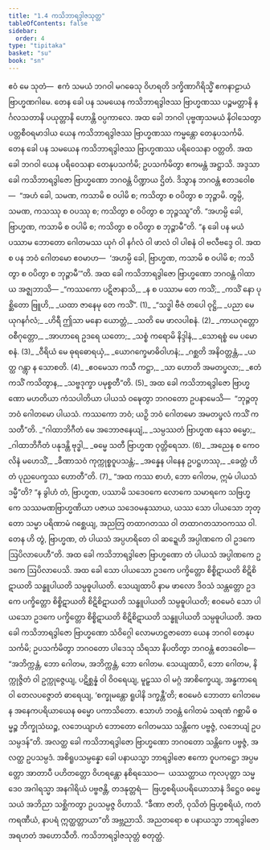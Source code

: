 ```yaml
---
title: "1.4 ကသိဘာရဒွါဇသုတ္တ"
tableOfContents: false
sidebar:
  order: 4
type: "tipitaka"
basket: "su"
book: "sn"
---
```



<DynamicBreadcrumb />

<Paragraph number="80" book="sn">
ဧဝံ မေ သုတံ—  ဧကံ သမယံ ဘဂဝါ မဂဓေသု ဝိဟရတိ ဒက္ခိဏာဂိရိသ္မိံ ဧကနာဠာယံ ဗြာဟ္မဏဂါမေ. တေန ခေါ ပန သမယေန ကသိဘာရဒွါဇဿ ဗြာဟ္မဏဿ ပဉ္စမတ္တာနိ နင်္ဂလသတာနိ ပယုတ္တာနိ ဟောန္တိ ဝပ္ပကာလေ. အထ ခေါ ဘဂဝါ ပုဗ္ဗဏှသမယံ နိဝါသေတွာ ပတ္တစီဝရမာဒါယ ယေန ကသိဘာရဒွါဇဿ ဗြာဟ္မဏဿ ကမ္မန္တော တေနုပသင်္ကမိ. တေန ခေါ ပန သမယေန ကသိဘာရဒွါဇဿ ဗြာဟ္မဏဿ ပရိဝေသနာ ဝတ္တတိ. အထ ခေါ ဘဂဝါ ယေန ပရိဝေသနာ တေနုပသင်္ကမိ; ဥပသင်္ကမိတွာ ဧကမန္တံ အဋ္ဌာသိ.
</Paragraph>

<Paragraph number="81" book="sn">
အဒ္ဒသာ ခေါ ကသိဘာရဒွါဇော ဗြာဟ္မဏော ဘဂဝန္တံ ပိဏ္ဍာယ ဌိတံ. ဒိသွာန ဘဂဝန္တံ ဧတဒဝေါစ—  “အဟံ ခေါ, သမဏ, ကသာမိ စ ဝပါမိ စ; ကသိတွာ စ ဝပိတွာ စ ဘုဉ္ဇာမိ. တွမ္ပိ, သမဏ, ကသဿု စ ဝပဿု စ; ကသိတွာ စ ဝပိတွာ စ ဘုဉ္ဇဿူ”တိ.
</Paragraph>

<Paragraph number="82" book="sn">
“အဟမ္ပိ ခေါ, ဗြာဟ္မဏ, ကသာမိ စ ဝပါမိ စ; ကသိတွာ စ ဝပိတွာ စ ဘုဉ္ဇာမီ”တိ. “န ခေါ ပန မယံ ပဿာမ ဘောတော ဂေါတမဿ ယုဂံ ဝါ နင်္ဂလံ ဝါ ဖာလံ ဝါ ပါစနံ ဝါ ဗလီဗဒ္ဒေ ဝါ. အထ စ ပန ဘဝံ ဂေါတမော ဧဝမာဟ—  ‘အဟမ္ပိ ခေါ, ဗြာဟ္မဏ, ကသာမိ စ ဝပါမိ စ; ကသိတွာ စ ဝပိတွာ စ ဘုဉ္ဇာမီ’”တိ.
</Paragraph>

<Paragraph number="83" type="center" book="sn">
အထ ခေါ ကသိဘာရဒွါဇော ဗြာဟ္မဏော ဘဂဝန္တံ ဂါထာယ အဇ္ဈဘာသိ—
</Paragraph>

<Division number="76" book="sn" e="ch" v="18" p="291">

<Paragraph number="84" type="verses" book="sn">
_“ကဿကော ပဋိဇာနာသိ,_  
_န စ ပဿာမ တေ ကသိံ;_  
_ကသိံ နော ပုစ္ဆိတော ဗြူဟိ,_  
_ယထာ ဇာနေမု တေ ကသိံ”. (1)_  

</Paragraph>

</Division>
<Division number="77" book="sn" e="ch" v="18" p="291">

<Paragraph number="85" type="verses" book="sn">
_“သဒ္ဓါ ဗီဇံ တပေါ ဝုဋ္ဌိ,_  
_ပညာ မေ ယုဂနင်္ဂလံ;_  
_ဟိရီ ဤသာ မနော ယောတ္တံ,_  
_သတိ မေ ဖာလပါစနံ. (2)_  

</Paragraph>

</Division>
<Division number="78" book="sn" e="ch" v="18" p="291">

<Paragraph number="86" type="verses" book="sn">
_ကာယဂုတ္တော ဝစီဂုတ္တော,_  
_အာဟာရေ ဥဒရေ ယတော;_  
_သစ္စံ ကရောမိ နိဒ္ဒါနံ,_  
_သောရစ္စံ မေ ပမောစနံ. (3)_  

</Paragraph>

</Division>
<Division number="79" book="sn" e="ch" v="18" p="291">

<Paragraph number="87" type="verses" book="sn">
_ဝီရိယံ မေ ဓုရဓောရယှံ,_  
_ယောဂက္ခေမာဓိဝါဟနံ;_  
_ဂစ္ဆတိ အနိဝတ္တန္တံ,_  
_ယတ္ထ ဂန္တွာ န သောစတိ. (4)_  

</Paragraph>

</Division>
<Division number="80" book="sn" e="ch" v="18" p="292">

<Paragraph number="88" type="verses" book="sn">
_ဧဝမေသာ ကသီ ကဋ္ဌာ,_  
_သာ ဟောတိ အမတပ္ဖလာ;_  
_ဧတံ ကသိံ ကသိတွာန,_  
_သဗ္ဗဒုက္ခာ ပမုစ္စတီ”တိ. (5)_  

</Paragraph>

<Paragraph number="89" book="sn">
အထ ခေါ ကသိဘာရဒွါဇော ဗြာဟ္မဏော မဟတိယာ ကံသပါတိယာ ပါယသံ ဝဍ္ဎေတွာ ဘဂဝတော ဥပနာမေသိ—  “ဘုဉ္ဇတု ဘဝံ ဂေါတမော ပါယသံ. ကဿကော ဘဝံ; ယဉှိ ဘဝံ ဂေါတမော အမတပ္ဖလံ ကသိံ ကသတီ”တိ.
</Paragraph>

</Division>
<Division number="81" book="sn" e="ch" v="18" p="292">

<Paragraph number="90" type="verses" book="sn">
_“ဂါထာဘိဂီတံ မေ အဘောဇနေယျံ,_  
_သမ္ပဿတံ ဗြာဟ္မဏ နေသ ဓမ္မော;_  
_ဂါထာဘိဂီတံ ပနုဒန္တိ ဗုဒ္ဓါ,_  
_ဓမ္မေ သတီ ဗြာဟ္မဏ ဝုတ္တိရေသာ. (6)_  

</Paragraph>

</Division>
<Division number="82" book="sn" e="ch" v="18" p="292">

<Paragraph number="91" type="verses" book="sn">
_အညေန စ ကေဝလိနံ မဟေသိံ,_  
_ခီဏာသဝံ ကုက္ကုစ္စဝူပသန္တံ;_  
_အန္နေန ပါနေန ဥပဋ္ဌဟဿု,_  
_ခေတ္တံ ဟိ တံ ပုညပေက္ခဿ ဟောတီ”တိ. (7)_  

</Paragraph>

<Paragraph number="92" book="sn">
“အထ ကဿ စာဟံ, ဘော ဂေါတမ, ဣမံ ပါယသံ ဒမ္မီ”တိ? “န ခွါဟံ တံ, ဗြာဟ္မဏ, ပဿာမိ သဒေဝကေ လောကေ သမာရကေ သဗြဟ္မကေ သဿမဏဗြာဟ္မဏိယာ ပဇာယ သဒေဝမနုဿာယ, ယဿ သော ပါယသော ဘုတ္တော သမ္မာ ပရိဏာမံ ဂစ္ဆေယျ, အညတြ တထာဂတဿ ဝါ တထာဂတသာဝကဿ ဝါ. တေန ဟိ တွံ, ဗြာဟ္မဏ, တံ ပါယသံ အပ္ပဟရိတေ ဝါ ဆဍ္ဍေဟိ အပ္ပါဏကေ ဝါ ဥဒကေ ဩပိလာပေဟီ”တိ.
</Paragraph>

<Paragraph number="93" book="sn">
အထ ခေါ ကသိဘာရဒွါဇော ဗြာဟ္မဏော တံ ပါယသံ အပ္ပါဏကေ ဥဒကေ ဩပိလာပေသိ. အထ ခေါ သော ပါယသော ဥဒကေ ပက္ခိတ္တော စိစ္စိဋာယတိ စိဋိစိဋာယတိ သန္ဓူပါယတိ သမ္ပဓူပါယတိ. သေယျထာပိ နာမ ဖာလော ဒိဝသံ သန္တတ္တော ဥဒကေ ပက္ခိတ္တော စိစ္စိဋာယတိ စိဋိစိဋာယတိ သန္ဓူပါယတိ သမ္ပဓူပါယတိ; ဧဝမေဝံ သော ပါယသော ဥဒကေ ပက္ခိတ္တော စိစ္စိဋာယတိ စိဋိစိဋာယတိ သန္ဓူပါယတိ သမ္ပဓူပါယတိ.
</Paragraph>

<Paragraph number="94" book="sn">
အထ ခေါ ကသိဘာရဒွါဇော ဗြာဟ္မဏော သံဝိဂ္ဂေါ လောမဟဋ္ဌဇာတော ယေန ဘဂဝါ တေနုပသင်္ကမိ; ဥပသင်္ကမိတွာ ဘဂဝတော ပါဒေသု သိရသာ နိပတိတွာ ဘဂဝန္တံ ဧတဒဝေါစ—  “အဘိက္ကန္တံ, ဘော ဂေါတမ, အဘိက္ကန္တံ, ဘော ဂေါတမ. သေယျထာပိ, ဘော ဂေါတမ, နိက္ကုဇ္ဇိတံ ဝါ ဥက္ကုဇ္ဇေယျ, ပဋိစ္ဆန္နံ ဝါ ဝိဝရေယျ, မူဠှဿ ဝါ မဂ္ဂံ အာစိက္ခေယျ, အန္ဓကာရေ ဝါ တေလပဇ္ဇောတံ ဓာရေယျ, ‘စက္ခုမန္တော ရူပါနိ ဒက္ခန္တီ’တိ; ဧဝမေဝံ ဘောတာ ဂေါတမေန အနေကပရိယာယေန ဓမ္မော ပကာသိတော. ဧသာဟံ ဘဝန္တံ ဂေါတမံ သရဏံ ဂစ္ဆာမိ ဓမ္မဉ္စ ဘိက္ခုသံဃဉ္စ, လဘေယျာဟံ ဘောတော ဂေါတမဿ သန္တိကေ ပဗ္ဗဇ္ဇံ, လဘေယျံ ဥပသမ္ပဒန်”တိ.
</Paragraph>

<Paragraph number="95" book="sn">
အလတ္ထ ခေါ ကသိဘာရဒွါဇော ဗြာဟ္မဏော ဘဂဝတော သန္တိကေ ပဗ္ဗဇ္ဇံ, အလတ္ထ ဥပသမ္ပဒံ. အစိရူပသမ္ပန္နော ခေါ ပနာယသ္မာ ဘာရဒွါဇော ဧကော ဝူပကဋ္ဌော အပ္ပမတ္တော အာတာပီ ပဟိတတ္တော ဝိဟရန္တော နစိရဿေဝ—  ယဿတ္ထာယ ကုလပုတ္တာ သမ္မဒေဝ အဂါရသ္မာ အနဂါရိယံ ပဗ္ဗဇန္တိ, တဒနုတ္တရံ—  ဗြဟ္မစရိယပရိယောသာနံ ဒိဋ္ဌေဝ ဓမ္မေ သယံ အဘိညာ သစ္ဆိကတွာ ဥပသမ္ပဇ္ဇ ဝိဟာသိ. “ခီဏာ ဇာတိ, ဝုသိတံ ဗြဟ္မစရိယံ, ကတံ ကရဏီယံ, နာပရံ ဣတ္ထတ္တာယာ”တိ အဗ္ဘညာသိ. အညတရော စ ပနာယသ္မာ ဘာရဒွါဇော အရဟတံ အဟောသီတိ.

</Paragraph>
</Division>

<Paragraph number="96" type="center" book="sn">
ကသိဘာရဒွါဇသုတ္တံ စတုတ္ထံ.
</Paragraph>